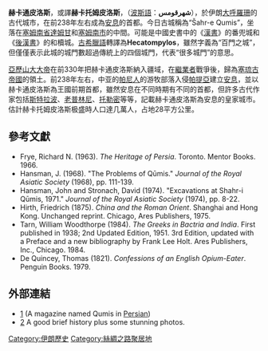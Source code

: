 {{Infobox ancient site
  |name = 赫卡通皮洛斯
  |native_name = شهر قومس / Šahr-e Qumis
  |alternate_name = Saddarvazeh<br>Hecatompylos
  |image = 
  |alt = 
  |caption = 
  |map_type = Iran
  |map_alt = 
  |map_size =
  |coordinates = {{coord|35|57|42|N|54|02|15|E|dim:20000_scale:200000_region:IR_type:city_source:dewiki|display=title}}
  |location = {{IRN}}[[塞姆南省|塞姆南省]]
  |region = Qumis region
  |type = 遺址
  |part_of = 
  |length = 
  |width = 
  |area = 
  |height = 
  |builder = 
  |material = 
  |built = 
  |abandoned = 
  |epochs = <!-- actually displays as "Periods" -->
  |cultures =  帕提亞、波斯
  |dependency_of = 
  |occupants = 
  |event = 
  |excavations = 
  |archaeologists = 
  |condition = 廢墟
  |ownership = 
  |management = 
  |public_access = 
  |website = <!-- {{URL|example.com}} -->
  |notes = 
}}
'''赫卡通皮洛斯'''，或譯'''赫卡托姆皮洛斯'''，（[[波斯語|波斯語]]：'''‏شهرقومس'''），於伊朗[[大呼羅珊|大呼羅珊]]的古代城市，在前238年左右成為[[安息_(国家)|安息]]的首都。今日古城稱為“Šahr-e Qumis”，坐落在[[塞姆南省|塞姆南省]][[達姆甘|達姆甘]]和[[塞姆南市|塞姆南市]]的中間。可能是中國史書中的《[[漢書|漢書]]》的番兜城和《[[後漢書|後漢書]]》的和櫝城。[[古希臘語|古希臘語]]轉譯為'''Hecatompylos'''，雖然字義為“百門之城”，但僅僅表示此城的城門數超過傳統上的四個城門，代表“很多城門”的意思。


[[亞歷山大大帝|亞歷山大大帝]]在前330年把赫卡通皮洛斯納入疆域，在[[繼業者|繼業者]]戰爭後，歸為[[塞琉古帝國|塞琉古帝國]]的領土。前238年左右，中亚的[[帕尼人|帕尼人]]的游牧部落入侵[[帕提亞|帕提亞]]建立[[安息_(国家)|安息]]，並以赫卡通皮洛斯為王國前期首都，雖然安息在不同時期有不同的首都，但許多古代作家包括[[斯特拉波|斯特拉波]]、[[老普林尼|老普林尼]]、[[托勒密|托勒密]]等等，記載赫卡通皮洛斯為安息的皇家城市。估計赫卡托姆皮洛斯极盛時人口達几萬人，占地28平方公里。
 
==參考文獻==
* Frye, Richard N. (1963). ''The Heritage of Persia''. Toronto. Mentor Books. 1966.
* Hansman, J. (1968). "The Problems of Qūmis." ''Journal of the Royal Asiatic Society'' (1968), pp. 111-139. 
* Hansman, John and Stronach, David (1974). "Excavations at Shahr-i Qūmis, 1971." ''Journal of the Royal Asiatic Society'' (1974), pp. 8-22.
* Hirth, Friedrich (1875). ''China and the Roman Orient''. Shanghai and Hong Kong. Unchanged reprint. Chicago, Ares Publishers, 1975. 
* Tarn, William Woodthorpe (1984). ''The Greeks in Bactria and India''.  First published in 1938; 2nd Updated Edition, 1951. 3rd Edition, updated with a Preface and a new bibliography by Frank Lee Holt. Ares Publishers, Inc., Chicago. 1984.
* De Quincey, Thomas (1821). ''Confessions of an English Opium-Eater''. Penguin Books. 1979.

==外部連結==
*[http://www.magiran.com/magarchive.asp?mgID=1880] {{Wayback|url=http://www.magiran.com/magarchive.asp?mgID=1880 |date=20070927033011 }} (A magazine named Qumis in [[Persian_language|Persian]])
* [http://www.livius.org/a/iran/hecatompylos/hecatompylos.html] {{Wayback|url=http://www.livius.org/a/iran/hecatompylos/hecatompylos.html |date=20080922163559 }} A good brief history plus some stunning photos.

{{DEFAULTSORT:Hecatompylos}}
[[Category:伊朗歷史|Category:伊朗歷史]]
[[Category:絲綢之路聚居地|Category:絲綢之路聚居地]]